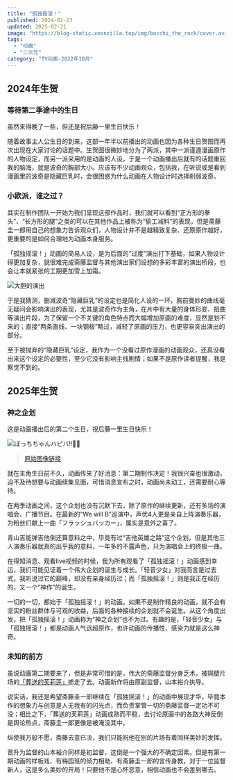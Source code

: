```yaml
---
title: "孤独摇滚！"
published: 2024-02-23
updated: 2025-02-21
image: "https://blog-static.xeonzilla.top/img/bocchi_the_rock/cover.avif"
tags:
  - "动画"
  - "二次元"
category: "TV动画-2022年10月"
---
```


## 2024年生贺
### 等待第二季途中的生日
虽然来得晚了一些，但还是祝后藤一里生日快乐！

随着故事主人公生日的到来，这部一年半以前播出的动画也因为各种生日贺图而再次出现在大家讨论的话题中。生贺图很微妙地分为了两派，其中一派谨遵漫画原作的人物设定，而另一派采用的是动画的人设，于是一个动画播出后就有的话题重回我的脑海，就是波奇的胸部大小。应该有不少动画观众，包括我，在听说或是看到漫画里的波奇是隐藏巨乳时，会很困惑为什么动画在人物设计时选择削弱波奇。

### 小欧派，谁之过？
其实在制作团队一开始为我们呈现这部作品时，我们就可以看到“正方形的拳头”、“长方形的腿”之类的可以在其他作品上被称为“偷工减料”的表现，但是斋藤圭一郎用自己的想象力告诉观众们，人物设计并不是越精致复杂、还原原作越好，更重要的是如何合理地为动画本身服务。

「孤独摇滚！」动画的简易人设，是为后面的“过度”演出打下基础，如果人物设计得更加复杂，就很难完成斋藤监督与其他演出家们设想的多彩丰富的演出桥段，也会让本就紧张的工期更加雪上加霜。

<Image src="https://blog-static.xeonzilla.top/img/bocchi_the_rock/01.avif" alt="大胆的演出" quality="max" inferSize />

于是我猜测，删减波奇“隐藏巨乳”的设定也是简化人设的一环，胸前曼妙的曲线毫无疑问会影响演出的表现，尤其是波奇作为主角，在片中有大量的身体形变、扭曲等演出片段，为了保留一个不关键的角色特点而大幅增加原画的难度，显然是划不来的；直接“两条直线、一块钢板”略过，减轻了原画的压力，也更容易突出演出的部分。

至于被抛弃的“隐藏巨乳”设定，我作为一个没看过原作漫画的动画观众，还真没看出来这个设定的必要性，至少它没有影响主线剧情；如果不是原作读者提醒，我是察觉不到的。

## 2025年生贺
### 神之企划
这是动画播出后的第二个生日，祝后藤一里生日快乐！

<Image src="https://blog-static.xeonzilla.top/img/bocchi_the_rock/02.avif" alt="ぼっちちゃんハピバ‼️🎂🎉" quality="max" inferSize />

>[原始图像链接](https://x.com/hamazi__/status/1892829109044039963)

就在主角生日前不久，动画传来了好消息：第二期制作决定！我很兴奋也很激动，迫不及待想要与动画续集见面，可惜消息宣布之时，动画尚未动工，还需要耐心等待。

在两季动画之间，这个企划也没有沉默下去，除了原作的继续更新，还有多场的演唱会、广播节目。在最新的“We will B”巡演中，声优4人更是亲自上阵演奏乐器，为粉丝们献上一曲「フラッシュバッカー」，属实是意外之喜了。

青山吉能弹吉他倒还算意料之中，毕竟有过“吉他英雄之路”这个企划，但是其他三人演奏乐器就真的出乎我的意料，一年多的不露声色，只为演唱会上的终极一曲。

在得知消息、观看live视频的时候，我为所有观看了「孤独摇滚！」动画感到幸运，我们可能见证着一个伟大企划的诞生与成长。「轻音少女」对我而言是过去式，我听说过它的巅峰，却没有亲身经历过；而「孤独摇滚！」则是我正在经历的，又一个“神作”的诞生。

一切的一切，都始于「孤独摇滚！」的动画。如果不是制作精良的动画，就不会有坚实的粉丝群体与可观的收益，后面的各种接续的企划就不会诞生。从这个角度出发，把「孤独摇滚！」动画称为“神之企划”也不为过。有趣的是，「轻音少女」与「孤独摇滚！」都是动画人气远超原作，也许动画的传播性、感染力就是这么神奇。

### 未知的前方
虽说动画第二期要来了，但是非常可惜的是，伟大的斋藤监督分身乏术，被隔壁片场的[「葬送的芙莉莲」](/posts/sousou_no_frieren/)掳走了去。动画新作将由原副监督，山本裕介执导。

说实话，我还是希望斋藤圭一郎继续在「孤独摇滚！」的动画中展现才华，毕竟本作的想象力与创意是人无我有的闪光点，而负责掌管一切的斋藤监督一定功不可没；相比之下，「葬送的芙莉莲」动画成熟而平稳，去讨论原画中的各路大神反倒是舆论热点，斋藤圭一郎更像是被淹没其中。

纵使我万般不愿，斋藤去意已决，我们只能祝他在别的片场有着同样美妙的发挥。

晋升为监督的山本裕介同样是初监督，这倒是一个强大的不确定因素。但是有第一期动画的样板戏、有梅园班的倾力相助、有斋藤圭一郎的言传身教，对于一位监督新人，这是多么美妙的开局！只要他不是心怀恶意，相信动画也不会差到哪去。

